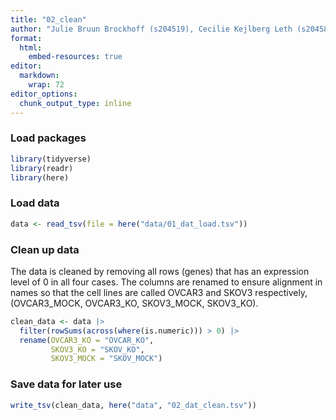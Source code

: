 ```yaml
---
title: "02_clean"
author: "Julie Bruun Brockhoff (s204519), Cecilie Kejlberg Leth (s204584), Amalie Drud Nielsen (s204560), Chrysillis Hellemann Polhaus (s153664), Lise Lotte Eriksen (s154123)"
format: 
  html:
    embed-resources: true
editor: 
  markdown: 
    wrap: 72
editor_options: 
  chunk_output_type: inline
---
```


### Load packages

```r
library(tidyverse)
library(readr)
library(here)
```

### Load data

```r
data <- read_tsv(file = here("data/01_dat_load.tsv"))
```

### Clean up data

The data is cleaned by removing all rows (genes) that has an expression
level of 0 in all four cases. The columns are renamed to ensure
alignment in names so that the cell lines are called OVCAR3 and SKOV3
respectively, (OVCAR3_MOCK, OVCAR3_KO, SKOV3_MOCK, SKOV3_KO).

```r
clean_data <- data |> 
  filter(rowSums(across(where(is.numeric))) > 0) |> 
  rename(OVCAR3_KO = "OVCAR_KO",
         SKOV3_KO = "SKOV_KO",
         SKOV3_MOCK = "SKOV_MOCK")
```

### Save data for later use

```r
write_tsv(clean_data, here("data", "02_dat_clean.tsv"))
```
